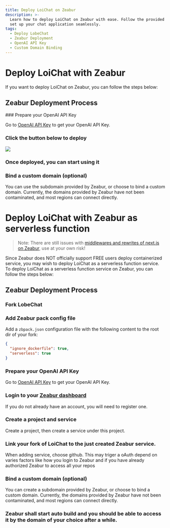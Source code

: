 ```yaml
---
title: Deploy LoiChat on Zeabur
description: >-
  Learn how to deploy LoiChat on Zeabur with ease. Follow the provided steps to
  set up your chat application seamlessly.
tags:
  - Deploy LobeChat
  - Zeabur Deployment
  - OpenAI API Key
  - Custom Domain Binding
---
```


# Deploy LoiChat with Zeabur

If you want to deploy LoiChat on Zeabur, you can follow the steps below:

## Zeabur Deployment Process

<Steps>
  ### Prepare your OpenAI API Key

Go to [OpenAI API Key](https://platform.openai.com/account/api-keys) to get your OpenAI API Key.

### Click the button below to deploy

[![][deploy-button-image]][deploy-link]

### Once deployed, you can start using it

### Bind a custom domain (optional)

You can use the subdomain provided by Zeabur, or choose to bind a custom domain. Currently, the domains provided by Zeabur have not been contaminated, and most regions can connect directly.

</Steps>

[deploy-button-image]: https://zeabur.com/button.svg
[deploy-link]: https://zeabur.com/templates/VZGGTI

# Deploy LoiChat with Zeabur as serverless function

> Note: There are still issues with [middlewares and rewrites of next.js on Zeabur](https://github.com/lobehub/lobe-chat/pull/2775?notification_referrer_id=NT_kwDOAdi2DrQxMDkyODQ4MDc2NTozMDk3OTU5OA#issuecomment-2146713899), use at your own risk!

Since Zeabur does NOT officially support FREE users deploy containerized service, you may wish to deploy LoiChat as a serverless function service. To deploy LoiChat as a serverless function service on Zeabur, you can follow the steps below:

## Zeabur Deployment Process

<Steps>

### Fork LobeChat

### Add Zeabur pack config file

Add a `zbpack.json` configuration file with the following content to the root dir of your fork:

```json
{
  "ignore_dockerfile": true,
  "serverless": true
}
```

### Prepare your OpenAI API Key

Go to [OpenAI API Key](https://platform.openai.com/account/api-keys) to get your OpenAI API Key.

### Login to your [Zeabur dashboard](https://dash.zeabur.com)

If you do not already have an account, you will need to register one.

### Create a project and service

Create a project, then create a service under this project.

### Link your fork of LoiChat to the just created Zeabur service.

When adding service, choose github. This may triger a oAuth depend on varies factors like how you login to Zeabur and if you have already authorized Zeabur to access all your repos

### Bind a custom domain (optional)

You can create a subdomain provided by Zeabur, or choose to bind a custom domain. Currently, the domains provided by Zeabur have not been contaminated, and most regions can connect directly.

### Zeabur shall start auto build and you should be able to access it by the domain of your choice after a while.

</Steps>

